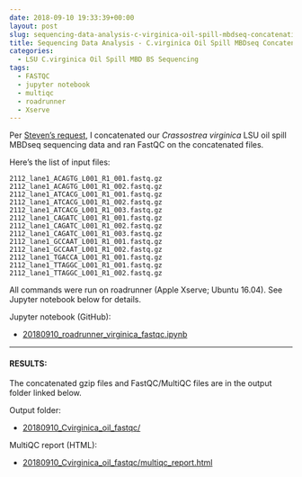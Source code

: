```yaml
---
date: 2018-09-10 19:33:39+00:00
layout: post
slug: sequencing-data-analysis-c-virginica-oil-spill-mbdseq-concatenation-fastqc
title: Sequencing Data Analysis - C.virginica Oil Spill MBDseq Concatenation & FastQC
categories:
  - LSU C.virginica Oil Spill MBD BS Sequencing
tags:
  - FASTQC
  - jupyter notebook
  - multiqc
  - roadrunner
  - Xserve
---
```


Per [Steven's request](https://github.com/RobertsLab/resources/issues/366), I concatenated our _Crassostrea virginica_ LSU oil spill MBDseq sequencing data and ran FastQC on the concatenated files.

Here's the list of input files:

`2112_lane1_ACAGTG_L001_R1_001.fastq.gz
2112_lane1_ACAGTG_L001_R1_002.fastq.gz
2112_lane1_ATCACG_L001_R1_001.fastq.gz
2112_lane1_ATCACG_L001_R1_002.fastq.gz
2112_lane1_ATCACG_L001_R1_003.fastq.gz
2112_lane1_CAGATC_L001_R1_001.fastq.gz
2112_lane1_CAGATC_L001_R1_002.fastq.gz
2112_lane1_CAGATC_L001_R1_003.fastq.gz
2112_lane1_GCCAAT_L001_R1_001.fastq.gz
2112_lane1_GCCAAT_L001_R1_002.fastq.gz
2112_lane1_TGACCA_L001_R1_001.fastq.gz
2112_lane1_TTAGGC_L001_R1_001.fastq.gz
2112_lane1_TTAGGC_L001_R1_002.fastq.gz`

All commands were run on roadrunner (Apple Xserve; Ubuntu 16.04). See Jupyter notebook below for details.

Jupyter notebook (GitHub):





  * [20180910_roadrunner_virginica_fastqc.ipynb](https://github.com/RobertsLab/code/blob/master/notebooks/sam/20180910_roadrunner_virginica_fastqc.ipynb)





* * *





#### RESULTS:



The concatenated gzip files and FastQC/MultiQC files are in the output folder linked below.

Output folder:





  * [20180910_Cvirginica_oil_fastqc/](https://owl.fish.washington.edu/Athaliana/20180910_Cvirginica_oil_fastqc/)



MultiQC report (HTML):



  * [20180910_Cvirginica_oil_fastqc/multiqc_report.html](https://owl.fish.washington.edu/Athaliana/20180910_Cvirginica_oil_fastqc/multiqc_report.html)


